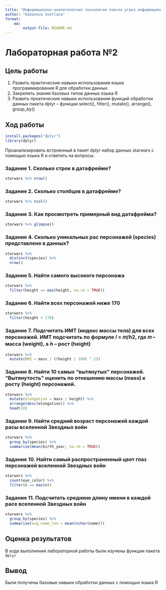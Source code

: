 ```yaml
---
title: "Информационно-аналитические технологии поиска угроз информационной безопасности"
author: "Kabanova Svetlana"
format: 
    md:
        output-file: README.md
---
```


# Лабораторная работа №2

## Цель работы

1.  Развить практические навыки использования языка программирования R для обработки данных
2.  Закрепить знания базовых типов данных языка R
3.  Развить пркатические навыки использования функций обработки данных пакета dplyr -- функции select(), filter(), mutate(), arrange(), group_by() 

## Ход работы

```r
install.packages("dplyr") 
library(dplyr)
```

Проанализировать встроенный в пакет dplyr набор данных starwars с помощью языка R и ответить на вопросы:

### Задание 1. Сколько строк в датафрейме?

```r
starwars %>% nrow()
```

### Задание 2. Сколько столбцов в датафрейме?

```r
starwars %>% ncol()
```

### Задание 3. Как просмотреть примерный вид датафрейма?

```r
starwars %>% glimpse()
```

### Задание 4. Сколько уникальных рас персонажей (species) представлено в данных?

```r
starwars %>% 
  distinct(species) %>%
  nrow()
```

### Задание 5. Найти самого высокого персонажа

```r
starwars %>%
  filter(height == max(height, na.rm = TRUE))
```

### Задание 6. Найти всех персонажей ниже 170

```r
starwars %>%
  filter(height < 170)
```

### Задание 7. Подсчитать ИМТ (индекс массы тела) для всех персонажей. ИМТ подсчитать по формуле 𝐼 = 𝑚/ℎ2, где 𝑚 -- масса (weight), а ℎ -- рост (height)

```r
starwars %>%
  mutate(BMI = mass / ((height / 100) ^ 2))
```

### Задание 8. Найти 10 самых "вытянутых" персонажей. "Вытянутость" оценить по отношению массы (mass) к росту (height) персонажей.

```r
starwars %>%
  mutate(elongation = mass / height) %>%
  arrange(desc(elongation)) %>%
  head(10)
```

### Задание 9. Найти средний возраст персонажей каждой расы вселенной Звездных войн

```r
starwars %>%
  group_by(species) %>%
  summarise(mean(birth_year, na.rm = TRUE))
```

### Задание 10. Найти самый распространенный цвет глаз персонажей вселенной Звездных войн

```r
starwars %>%
  count(eye_color) %>%
  filter(n == max(n))
```

### Задание 11. Подсчитать среднюю длину имени в каждой расе вселенной Звездных войн

```r
starwars %>%
  group_by(species) %>%
  summarise(avg_name_len = mean(nchar(name)))
```

## Оценка результатов

В ходе выполнения лабораторной работы были изучены функции пакета `dplyr`

## Вывод

Были получены базовые навыки обработки данных с помощью языка R
